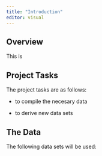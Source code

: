 ```yaml
---
title: "Introduction"
editor: visual
---
```


## Overview

This is

## Project Tasks

The project tasks are as follows:

-   to compile the necesary data

-   to derive new data sets

## The Data

The following data sets will be used:
